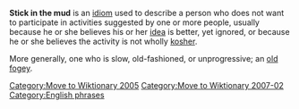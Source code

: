 [[Category:Move to Wiktionary 2005]]

'''Stick in the mud''' is an [[idiom]] used to describe a person who does not want to participate in activities suggested by one or more people, usually because he  or she believes his or her [[idea]] is better, yet ignored, or because he or she believes the activity is not wholly [[kosher]].

More generally, one who is slow, old-fashioned, or unprogressive; an [[old fogey]].

[[Category:Move to Wiktionary 2007-02]]

[[Category:English phrases]]